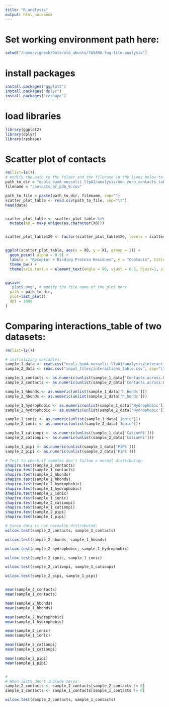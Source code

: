 ```yaml
---
title: "R_analysis"
output: html_notebook
---
```


# Set working environment path here:
```r
setwd("/home/vignesh/Data/old_ubuntu/YASARA-log-file-analysis")
```

# install packages
```r
install.packages("ggplot2")
install.packages("dplyr")
install.packages("reshape")
```

# load libraries
```r
library(ggplot2)
library(dplyr)
library(reshape)
```

# Scatter plot of contacts
```r
rm(list=ls())
# modify the path to the folder and the filename in the lines below to display a line plot for that file
path_to_dir = "ecoli_bamA_mosselii_llpA1/analysis/non_zero_contacts_tables/"
filename = "contacts_of_pdb_9.csv"

path_to_file = paste(path_to_dir, filename, sep="")
scatter_plot_table <- read.csv(path_to_file, sep="\t")
head(data)


scatter_plot_table <- scatter_plot_table %>%
  mutate(X0 = make.unique(as.character(X0)))


scatter_plot_table$X0 <- factor(scatter_plot_table$X0, levels = scatter_plot_table$X0)


ggplot(scatter_plot_table, aes(x = X0, y = X1, group = 1)) +
  geom_point( alpha = 0.5) +
  labs(x = "Receptor + Binding Protein Residues", y = "Contacts", title = "Scatter Plot of Contacts vs Binding pairs") +
  theme_bw() +
  theme(axis.text.x = element_text(angle = 90, vjust = 0.5, hjust=1, size=5)) # adjust the size of your x axis labels here


ggsave(
  'plot9.png', # modify the file name of the plot here
  path = path_to_dir, 
  plot=last_plot(),
  dpi = 1000
)
```

# Comparing interactions_table of two datasets:
```r
rm(list=ls())

# initializing variables:
sample_1_data <- read.csv("ecoli_bamA_mosselii_llpA1/analysis/interactions_table.csv", sep="\t")
sample_2_data <- read.csv("input_files/interactions_table.csv", sep="\t")

sample_1_contacts <- as.numeric(unlist(sample_1_data['Contacts.across.PDBs']))
sample_2_contacts <- as.numeric(unlist(sample_2_data['Contacts.across.PDBs']))

sample_1_hbonds <- as.numeric(unlist(sample_1_data['h_bonds']))
sample_2_hbonds <- as.numeric(unlist(sample_2_data['h_bonds']))

sample_1_hydrophobic <- as.numeric(unlist(sample_1_data['Hydrophobic']))
sample_2_hydrophobic <- as.numeric(unlist(sample_2_data['Hydrophobic']))

sample_1_ionic <- as.numeric(unlist(sample_1_data['Ionic']))
sample_2_ionic <- as.numeric(unlist(sample_2_data['Ionic']))

sample_1_cationpi <- as.numeric(unlist(sample_1_data['CationPi']))
sample_2_cationpi <- as.numeric(unlist(sample_2_data['CationPi']))

sample_1_pipi <- as.numeric(unlist(sample_1_data['PiPi']))
sample_2_pipi <- as.numeric(unlist(sample_2_data['PiPi']))

# Test to check if samples don't follow a normal distribution
shapiro.test(sample_2_contacts)
shapiro.test(sample_1_contacts)
shapiro.test(sample_2_hbonds)
shapiro.test(sample_1_hbonds)
shapiro.test(sample_2_hydrophobic)
shapiro.test(sample_1_hydrophobic)
shapiro.test(sample_2_ionic)
shapiro.test(sample_1_ionic)
shapiro.test(sample_2_cationpi)
shapiro.test(sample_1_cationpi)
shapiro.test(sample_2_pipi)
shapiro.test(sample_1_pipi)

# Since data is not normally distributed:
wilcox.test(sample_2_contacts, sample_1_contacts)

wilcox.test(sample_2_hbonds, sample_1_hbonds)

wilcox.test(sample_2_hydrophobic, sample_1_hydrophobic)

wilcox.test(sample_2_ionic, sample_1_ionic)

wilcox.test(sample_2_cationpi, sample_1_cationpi)

wilcox.test(sample_2_pipi, sample_1_pipi)


mean(sample_2_contacts)
mean(sample_1_contacts)

mean(sample_2_hbonds)
mean(sample_1_hbonds)

mean(sample_2_hydrophobic)
mean(sample_1_hydrophobic)

mean(sample_2_ionic)
mean(sample_1_ionic)

mean(sample_2_cationpi)
mean(sample_1_cationpi)

mean(sample_2_pipi)
mean(sample_1_pipi)


#
# When lists don't include zeros:
sample_2_contacts <- sample_2_contacts[sample_2_contacts != 0]
sample_1_contacts <- sample_1_contacts[sample_1_contacts != 0]

wilcox.test(sample_2_contacts, sample_1_contacts)
```

